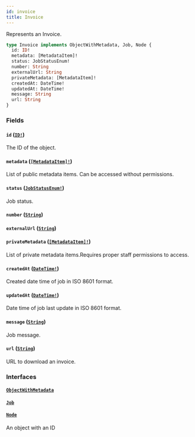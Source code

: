 ```yaml
---
id: invoice
title: Invoice
---
```


Represents an Invoice.

```graphql
type Invoice implements ObjectWithMetadata, Job, Node {
  id: ID!
  metadata: [MetadataItem]!
  status: JobStatusEnum!
  number: String
  externalUrl: String
  privateMetadata: [MetadataItem]!
  createdAt: DateTime!
  updatedAt: DateTime!
  message: String
  url: String
}
```

### Fields

#### `id` ([`ID!`](/api-reference/scalars/id.mdx))

The ID of the object.

#### `metadata` ([`[MetadataItem]!`](/api-reference/objects/metadata-item.mdx))

List of public metadata items. Can be accessed without permissions.

#### `status` ([`JobStatusEnum!`](/api-reference/enums/job-status-enum.mdx))

Job status.

#### `number` ([`String`](/api-reference/scalars/string.mdx))

#### `externalUrl` ([`String`](/api-reference/scalars/string.mdx))

#### `privateMetadata` ([`[MetadataItem]!`](/api-reference/objects/metadata-item.mdx))

List of private metadata items.Requires proper staff permissions to access.

#### `createdAt` ([`DateTime!`](/api-reference/scalars/date-time.mdx))

Created date time of job in ISO 8601 format.

#### `updatedAt` ([`DateTime!`](/api-reference/scalars/date-time.mdx))

Date time of job last update in ISO 8601 format.

#### `message` ([`String`](/api-reference/scalars/string.mdx))

Job message.

#### `url` ([`String`](/api-reference/scalars/string.mdx))

URL to download an invoice.

### Interfaces

#### [`ObjectWithMetadata`](/api-reference/interfaces/object-with-metadata.mdx)

#### [`Job`](/api-reference/interfaces/job.mdx)

#### [`Node`](/api-reference/interfaces/node.mdx)

An object with an ID

